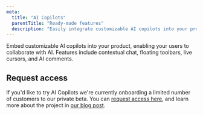 ```yaml
---
meta:
  title: "AI Copilots"
  parentTitle: "Ready-made features"
  description: "Easily integrate customizable AI copilots into your product"
---
```


Embed customizable AI copilots into your product, enabling your users to
collaborate with AI. Features include contextual chat, floating toolbars, live
cursors, and AI comments.

## Request access

If you'd like to try AI Copilots we're currently onboarding a limited number of
customers to our private beta. You can [request access here](/ai-copilots), and
learn more about the project in [our blog post](/blog/introducing-ai-copilots).
